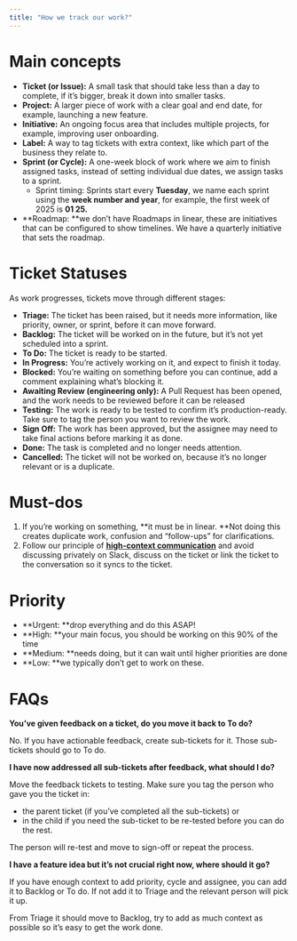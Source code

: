 ```yaml
---
title: "How we track our work?"
---
```


# Main concepts

- **Ticket (or Issue):** A small task that should take less than a day to complete, if it’s bigger, break it down into smaller tasks.
- **Project:** A larger piece of work with a clear goal and end date, for example, launching a new feature.
- **Initiative:** An ongoing focus area that includes multiple projects, for example, improving user onboarding.
- **Label:** A way to tag tickets with extra context, like which part of the business they relate to.
- **Sprint (or Cycle):** A one-week block of work where we aim to finish assigned tasks, instead of setting individual due dates, we assign tasks to a sprint.
  - Sprint timing: Sprints start every **Tuesday**, we name each sprint using the **week number and year**, for example, the first week of 2025 is **01 25.**
- **Roadmap: **we don’t have Roadmaps in linear, these are initiatives that can be configured to show timelines. We have a quarterly initiative that sets the roadmap.

# Ticket Statuses

As work progresses, tickets move through different stages:

- **Triage:** The ticket has been raised, but it needs more information, like priority, owner, or sprint, before it can move forward.
- **Backlog:** The ticket will be worked on in the future, but it’s not yet scheduled into a sprint.
- **To Do:** The ticket is ready to be started.
- **In Progress:** You’re actively working on it, and expect to finish it today.
- **Blocked:** You’re waiting on something before you can continue, add a comment explaining what’s blocking it.
- **Awaiting Review (engineering only):** A Pull Request has been opened, and the work needs to be reviewed before it can be released
- **Testing:** The work is ready to be tested to confirm it’s production-ready. Take sure to tag the person you want to review the work.
- **Sign Off:** The work has been approved, but the assignee may need to take final actions before marking it as done.
- **Done:** The task is completed and no longer needs attention.
- **Cancelled:** The ticket will not be worked on, because it’s no longer relevant or is a duplicate.

# Must-dos

1. If you’re working on something, **it must be in linear. **Not doing this creates duplicate work, confusion and “follow-ups” for clarifications.
2. Follow our principle of [**<u>high-context communication</u>**](https://handbook.privasee.io/handbook/how-we-work-at-vera#15-high-context-communication) and avoid discussing privately on Slack, discuss on the ticket or link the ticket to the conversation so it syncs to the ticket.

# Priority

- **Urgent: **drop everything and do this ASAP\!
- **High: **your main focus, you should be working on this 90% of the time
- **Medium: **needs doing, but it can wait until higher priorities are done
- **Low: **we typically don’t get to work on these.

# FAQs

**You’ve given feedback on a ticket, do you move it back to To do?**

No. If you have actionable feedback, create sub-tickets for it. Those sub-tickets should go to To do.

**I have now addressed all sub-tickets after feedback, what should I do?**

Move the feedback tickets to testing. Make sure you tag the person who gave you the ticket in:

- the parent ticket (if you’ve completed all the sub-tickets) or
- in the child if you need the sub-ticket to be re-tested before you can do the rest.

The person will re-test and move to sign-off or repeat the process.

**I have a feature idea but it’s not crucial right now, where should it go?**

If you have enough context to add priority, cycle and assignee, you can add it to Backlog or To do. If not add it to Triage and the relevant person will pick it up.

From Triage it should move to Backlog, try to add as much context as possible so it’s easy to get the work done.